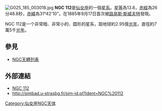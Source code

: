 [[File:G025_185_003018.jpg|thumb]]
'''NGC 112'''是[[仙女座|仙女座]]的一個[[星系|星系]]。[[星等|星等]]為13.8，[[赤經|赤經]]為26分48.8秒，[[赤緯|赤緯]]為31°42'10"。在1885年9月17日首次被[[路易斯·斯威夫特|路易斯·斯威夫特]]發現。

NGC 112是一个非常暗、非常小的、圆形的星系，距地球約2.95億[[光年|光年]]，直徑約7萬5千[[光年|光年]]。

== 參見 ==
* [[NGC天體列表|NGC天體列表]]

== 外部連結 ==
* [https://web.archive.org/web/20050425201340/http://www.seds.org/~spider/ngc/ngc_fr.cgi?112 NGC 112]
* http://simbad.u-strasbg.fr/sim-id.pl?Ident=NGC%20112

{{Galaxy-stub}}

{{Catalogs|NGC=112}}

[[Category:仙女座NGC天体|Category:仙女座NGC天体]]